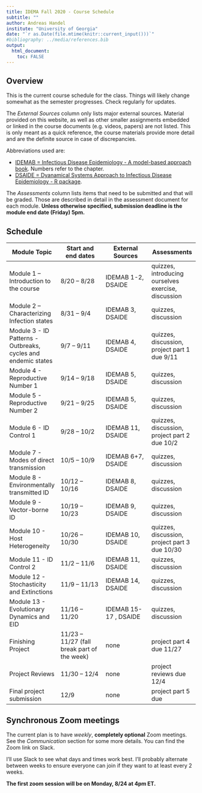 ```yaml
---
title: IDEMA Fall 2020 - Course Schedule
subtitle: ""
author: Andreas Handel
institute: "University of Georgia"
date: "`r as.Date(file.mtime(knitr::current_input()))`"
#bibliography: ../media/references.bib
output: 
  html_document:
    toc: FALSE
---
```


## Overview

This is the current course schedule for the class. Things will likely change somewhat as the semester progresses. Check regularly for updates.

The _External Sources_ column only lists major external sources. Material provided on this website, as well as other smaller assignments embedded or linked in the course documents (e.g. videos, papers) are not listed. This is only meant as a quick reference, the course materials provide more detail and are the definite source in case of discrepancies.

Abbreviations used are: 

* [IDEMAB = Infectious Disease Epidemiology - A model-based approach book](https://andreashandel.github.io/IDEMAbook/). Numbers refer to the chapter. 
* [DSAIDE = Dyanamical Systems Approach to Infectious Disease Epidemiology - R package](https://ahgroup.github.io/DSAIDE/).

The _Assessments_ column lists items that need to be submitted and that will be graded. Those are described in detail in the assessment document for each module. __Unless otherwise specified, submission deadline is the module end date (Friday) 5pm.__

## Schedule

| **Module Topic**   | **Start and end dates** | **External Sources** | **Assessments** |
| --- | --- | --- | --- |
| Module 1 – Introduction to the course | 8/20 – 8/28 | IDEMAB 1-2, DSAIDE | quizzes, introducing ourselves exercise, discussion |
| Module 2 –  Characterizing Infection states  | 8/31 – 9/4 | IDEMAB 3, DSAIDE   | quizzes, discussion|
| Module 3 -  ID Patterns - Outbreaks, cycles and endemic states | 9/7 – 9/11 | IDEMAB 4, DSAIDE | quizzes, discussion, project part 1 due 9/11 |
| Module 4 - Reproductive Number 1 | 9/14 – 9/18 | IDEMAB 5, DSAIDE | quizzes, discussion |
| Module 5 - Reproductive Number 2| 9/21 – 9/25 | IDEMAB 5, DSAIDE | quizzes, discussion |
| Module 6 - ID Control 1 | 9/28 – 10/2 | IDEMAB 11, DSAIDE  | quizzes, discussion, project part 2 due 10/2 |
| Module 7 - Modes of direct transmission | 10/5 – 10/9 | IDEMAB 6+7, DSAIDE | quizzes, discussion |
| Module 8 - Environmentally transmitted ID | 10/12 – 10/16 | IDEMAB 8, DSAIDE  | quizzes, discussion |
| Module 9  - Vector-borne ID | 10/19 – 10/23 | IDEMAB 9, DSAIDE  | quizzes, discussion |
| Module 10 - Host Heterogeneity | 10/26 – 10/30 | IDEMAB 10, DSAIDE  | quizzes, discussion, project part 3 due 10/30 |
| Module 11 - ID Control 2 | 11/2 – 11/6 | IDEMAB 11, DSAIDE  | quizzes, discussion |
| Module 12 - Stochasticity and Extinctions | 11/9 – 11/13 | IDEMAB 14, DSAIDE  |  quizzes, discussion |
| Module 13 - Evolutionary Dynamics and EID | 11/16 – 11/20 | IDEMAB 15-17 , DSAIDE | quizzes, discussion |
| Finishing Project | 11/23 – 11/27 (fall break part of the week) | none | project part 4 due 11/27 |
| Project Reviews | 11/30 – 12/4 | none | project reviews due 12/4 |
| Final project submission  | 12/9 | none | project part 5 due |

## Synchronous Zoom meetings
The current plan is to have _weekly_, **completely optional** Zoom meetings. See the _Communication_ section for some more details. You can find the Zoom link on Slack.

I'll use Slack to see what days and times work best. I'll probably alternate between weeks to ensure everyone can join if they want to at least every 2 weeks.

**The first zoom session will be on Monday, 8/24 at 4pm ET.**

